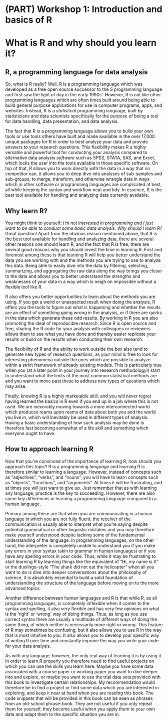 # (PART) Workshop 1: Introduction and basics of R {-}
# What is R and why should you learn it?

## R, a programming language for data analysis
So, what is R really? Well, R is a programming language which was developed as a free open source successor to the *S* programming language and first saw the light of day in the early 1990s'. However, R is not like other programming languages which are often times built around being able to build general purpose applications for use in computer programs, apps, and websites. Instead, R is a *statistical* programming language, built by statisticians and data scientists specifically for the purpose of being a tool for data handling, data presentation, and data analysis. 

The fact that R is a programming language allows you to build your own tools or use tools others have built and made available in the over 17,000 unique packages for R in order to best analyze your data and provide answers to your research questions. This flexibility makes R a highly versatile and powerful tool for conducting your analysis compared to alternative data analysis *software* such as SPSS, STATA, SAS, and Excel, which locks the user into the tools available in those specific software. On top of that, R allows you to work directly with the data in a way that no competitor can, it allows you to deep dive into analyses of sub-samples and sub-groups, to merge, transform, and otherwise wrangle data in ways which in other software or programming languages are complicated at best, all while keeping the syntax and workflow neat and tidy. In essence, R is the best tool available for handling and analyzing data currently available.  

## Why learn R?
You might think to yourself: *I'm not interested in programming and I just want to be able to conduct some basic data analysis. Why should I learn R?* Great question! Apart from the obvious reason mentioned above, that R is the best tool available for handling and analyzing data, there are several other reasons one should learn R, and the fact that R is free, there are several good reasons why you should invest the time in learning R. First and foremost among these is that learning R will help you better understand the data you are working with and the methods you are trying to use to analyze this data. Being able to easily dive into the data by filtering, selecting, summarizing, and aggregating the raw data along the way brings you *closer* to the data and allows you to better understand the strengths and weaknesses of your data in a way which is neigh on impossible without a flexible tool like R. 

R also offers you better opportunities to learn about the methods you are using. If you get a weird or unexpected result when doing the analysis, R offers you the tools to figure out what is happening and whether the results are an effect of something going wrong in the analysis, or if there are quirks in the data which generate these odd results. By working in R you are also promoting the ideal of reproducible research. Since R is open source and free, sharing the R code for your analysis with colleagues or reviewers allows them to see what you have done and thereby easier replicate your results or build on the results when conducting their own research. 

The flexibility of R and the ability to work outside the box also tend to generate new types of research questions, as your mind is free to look for interesting phenomena outside the ones which are possible to analyze within a strict framework of already existing models. This is particularly true when you (at a later point in your journey into research methodology!) start to understand what the limits of the most common statistical methods are and you want to move past these to address new types of questions which may arise.

Finally, knowing R is a highly marketable skill, and you will never regret having learned the basics in R even if you end up in a job where this is not used. We are inexorably moving towards a more interconnected world which produces reams upon reams of data about both you and the world you live in, which will inevitably be used in different types of analysis. Having a basic understanding of how such analysis may be done is therefore fast becoming somewhat of a life skill and something which everyone ought to have.

## How to approach learning R
Now that you're convinced of the importance of learning R, how should you approach this topic? R is a programming *language* and learning R is therefore similar to learning a language. However, instead of concepts such as "adjectives", "verbs", and "nouns", you will have to learn concepts such as "objects", "functions", and "arguments". At times it will be frustrating, and at times you will just want to give up. Just remember that as with learning any language, practice is the key to succeeding. However, there are also some key differences in learning a *programming* language compared to a human language. 

Primary among these are that when you are communicating in a human language in which you are not fully fluent, the receiver of the communication is usually able to interpret what you're saying despite potential grammatical or other linguistic mistakes and you may therefore make yourself understood despite lacking some of the fundamental understanding of the language. In programming languages, on the other hand, the interpreter is completely unable to understand you if you make any errors in your syntax (akin to grammar in human languages) or if you have any spelling errors in your code. Thus, while it may be frustrating to start learning R by learning things like the equivalent of "Hi, my name is X" or the duolingo-style "The shark did not eat the helicopter" when all you want to do is dive into deeper conversations about the philosophy of science, it is absolutely essential to build a solid foundation of understanding the structure of the language before moving on to the more advanced topics. 

Another difference between human languages and R is that while R, as all programming languages, is completely inflexible when it comes to the syntax and spelling, it also very flexible and has very few opinions on what is the 'right' or 'wrong' way of doing things. Thus, as long as you use correct syntax there are usually a multitude of different ways of doing the same thing, of which neither is necessarily more right or wrong. This feature of R may sometimes be confusing, but it also allows you to use R in the way that is most intuitive to you. It also allows you to develop your specific way of writing R over time and constantly improve the way you write your code for your data analysis. 

As with any language, however, the only real way of learning it is by using it. In order to learn R properly you therefore need to find useful projects on which you can use the skills you learn here. Maybe you have some data associated with a course paper or working paper you want to dive deeper into and explore, or maybe you want to use the trial data sets provided with this book to investigate certain relationships. My recommendation would therefore be to find a project or find some data which you are interested in exploring, and keep it near at hand when you are reading this book. The code snippets that will be provided in this book can be seen as phrases from an old-school phrase-book. They are not useful if you only repeat them for yourself, they become useful when you apply them to your own data and adapt them to the specific situation you are in.


<!--
So, what is R really? Well, R is in essence a statistical programming language and software which we can use to do statistical analyses. It's a highly powerful and flexible program that can do all sorts of things, and which you can use to make your own programs and tools which you often use. Simply put, it's quite a lot like a statistics sandbox. It can be quite daunting to learn R, and the learning curve is sometimes quite steep, but something to remember is that google is always your friend. Since R is a program which requires you to write what you do, there are a thousand and one tutorials and help pages available online, so if you get stuck you can always try googeling your problem. As I mentioned, R is a language, and learning R is pretty similar to learning a language. However, instead of concepts such as "adjectives", "verbs", and "nouns", you will have to learn concepts such as "objects", "functions", and "arugments". At times it will be frustrating, and at times you will just want to give up. Just remember that as with learning any language, practice is the key to succeeding. It is also important to know taht R is a very flexible language, which means that there are usually a multitude of different ways of doing the same thing. This may sometimes be confusing, but it also allows you to use the methods that are most intuitive to you in order to get what you need done done. Today, we are going to go through some basics of R, how it works, and what some of the fundamental concepts are. In the first three hours of the workshop, we will cover the basics of R, and the basics of importing and manipulating data. The fourth hour will cover some slightly more advanced topics which are required for the Methods II Advanced course, but I would still encourage all of you to stay for that hour. 
-->

